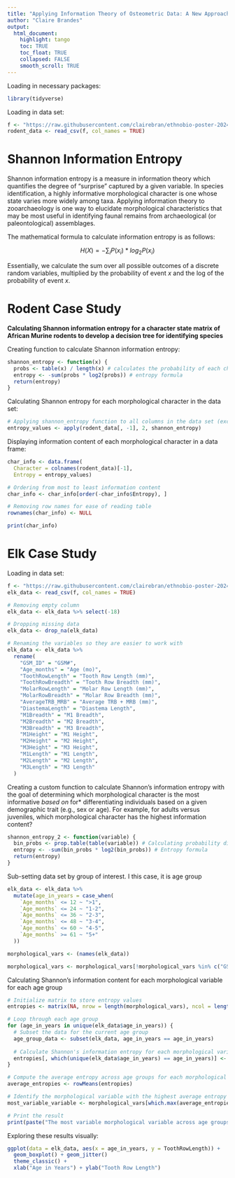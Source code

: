 ```yaml
---
title: "Applying Information Theory of Osteometric Data: A New Approach to Constructing Demographic Profiles of Faunal Assemblages"
author: "Claire Brandes"
output: 
  html_document: 
    highlight: tango
    toc: TRUE
    toc_float: TRUE
    collapsed: FALSE
    smooth_scroll: TRUE
---
```


Loading in necessary packages:

```r
library(tidyverse)
```

Loading in data set:

```r
f <- "https://raw.githubusercontent.com/clairebran/ethnobio-poster-2024/main/African%20Murine%20Rodents%20Character%20State%20Matrix.csv"
rodent_data <- read_csv(f, col_names = TRUE)
```

# Shannon Information Entropy

Shannon information entropy is a measure in information theory which quantifies the degree of "surprise" captured by a given variable. In species identification, a highly informative morphological character is one whose state varies more widely among taxa. Applying information theory to zooarchaeology is one way to elucidate morphological characteristics that may be most useful in identifying faunal remains from archaeological (or paleontological) assemblages. 

The mathematical formula to calculate information entropy is as follows:

$$H(X) = - \sum_{i}P(x_i) * log_2 P(x_i)$$

Essentially, we calculate the sum over all possible outcomes of a discrete random variables, multiplied by the probability of event $x$ and the log of the probability of event $x$. 

# Rodent Case Study

**Calculating Shannon information entropy for a character state matrix of African Murine rodents to develop a decision tree for identifying species**

Creating function to calculate Shannon information entropy:

```r
shannon_entropy <- function(x) {
  probs <- table(x) / length(x) # calculates the probability of each character state value occurring in the vector x
  entropy <- -sum(probs * log2(probs)) # entropy formula 
  return(entropy)
}
```

Calculating Shannon entropy for each morphological character in the data set:

```r
# Applying shannon_entropy function to all columns in the data set (except for the first column of genus names)
entropy_values <- apply(rodent_data[, -1], 2, shannon_entropy) 
```

Displaying information content of each morphological character in a data frame:

```r
char_info <- data.frame(
  Character = colnames(rodent_data)[-1],
  Entropy = entropy_values)

# Ordering from most to least information content 
char_info <- char_info[order(-char_info$Entropy), ] 

# Removing row names for ease of reading table
rownames(char_info) <- NULL 

print(char_info)
```

# Elk Case Study 

Loading in data set:

```r
f <- "https://raw.githubusercontent.com/clairebran/ethnobio-poster-2024/main/elk_data.csv"
elk_data <- read_csv(f, col_names = TRUE)

# Removing empty column 
elk_data <- elk_data %>% select(-18) 

# Dropping missing data 
elk_data <- drop_na(elk_data)

# Renaming the variables so they are easier to work with 
elk_data <- elk_data %>%
  rename(
    "GSM_ID" = "GSM#",
    "Age_months" = "Age (mo)",
    "ToothRowLength" = "Tooth Row Length (mm)",
    "ToothRowBreadth" = "Tooth Row Breadth (mm)",
    "MolarRowLength" = "Molar Row Length (mm)",
    "MolarRowBreadth" = "Molar Row Breadth (mm)",
    "AverageTRB_MRB" = "Average TRB + MRB (mm)",
    "DiastemaLength" = "Diastema Length",
    "M1Breadth" = "M1 Breadth",
    "M2Breadth" = "M2 Breadth",
    "M3Breadth" = "M3 Breadth",
    "M1Height" = "M1 Height",
    "M2Height" = "M2 Height",
    "M3Height" = "M3 Height",
    "M1Length" = "M1 Length",
    "M2Length" = "M2 Length",
    "M3Length" = "M3 Length"
  )
```

Creating a custom function to calculate Shannon's information entropy with the goal of determining which morphological character is the most informative *based on *for* differentiating individuals based on a given demographic trait (e.g., sex or age). For example, for adults versus juveniles, which morphological character has the highest information content? 

```r
shannon_entropy_2 <- function(variable) {
  bin_probs <- prop.table(table(variable)) # Calculating probability distribution for each of the bins
  entropy <- -sum(bin_probs * log2(bin_probs)) # Entropy formula 
  return(entropy)
}
```

Sub-setting data set by group of interest. I this case, it is age group 

```r
elk_data <- elk_data %>%
  mutate(age_in_years = case_when(
    `Age_months` <= 12 ~ ">1",
    `Age_months` <= 24 ~ "1-2",
    `Age_months` <= 36 ~ "2-3",
    `Age_months` <= 48 ~ "3-4",
    `Age_months` <= 60 ~ "4-5",
    `Age_months` >= 61 ~ "5+"
  ))

morphological_vars <- (names(elk_data))

morphological_vars <- morphological_vars[!morphological_vars %in% c("GSM_ID", "Age_months", "age_in_years")]

```

Calculating Shannon's information content for each morphological variable for each age group

```r
# Initialize matrix to store entropy values
entropies <- matrix(NA, nrow = length(morphological_vars), ncol = length(unique(elk_data$age_in_years)))

# Loop through each age group
for (age_in_years in unique(elk_data$age_in_years)) {
  # Subset the data for the current age group
  age_group_data <- subset(elk_data, age_in_years == age_in_years)
  
  # Calculate Shannon's information entropy for each morphological variable
  entropies[, which(unique(elk_data$age_in_years) == age_in_years)] <- sapply(age_group_data[, morphological_vars], shannon_entropy_2)
}

# Compute the average entropy across age groups for each morphological variable
average_entropies <- rowMeans(entropies)

# Identify the morphological variable with the highest average entropy
most_variable_variable <- morphological_vars[which.max(average_entropies)]

# Print the result
print(paste("The most variable morphological variable across age groups is:", most_variable_variable))
```

Exploring these results visually:

```r
ggplot(data = elk_data, aes(x = age_in_years, y = ToothRowLength)) +
  geom_boxplot() + geom_jitter()
  theme_classic() +
  xlab("Age in Years") + ylab("Tooth Row Length")
```


